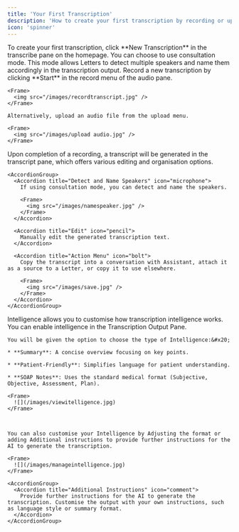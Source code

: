 ```yaml
---
title: 'Your First Transcription'
description: 'How to create your first transcription by recording or uploading audio.'
icon: 'spinner'
---
```


<Steps>
  <Step title="Transcription Setup">
    To create your first transcription, click **New Transcription** in the transcribe pane on the homepage.
  </Step>

  <Step title="Consultation Mode">
    You can choose to use consultation mode. This mode allows Letters to detect multiple speakers and name them accordingly in the transcription output.
  </Step>

  <Step title="Record and Upload Audio">
    Record a new transcription by clicking **Start** in the record menu of the audio pane.

    <Frame>
      <img src="/images/recordtranscript.jpg" />
    </Frame>

    Alternatively, upload an audio file from the upload menu.

    <Frame>
      <img src="/images/upload audio.jpg" />
    </Frame>
  </Step>

  <Step title="Transcription Generated">
    Upon completion of a recording, a transcript will be generated in the transcript pane, which offers various editing and organisation options.

    <AccordionGroup>
      <Accordion title="Detect and Name Speakers" icon="microphone">
        If using consultation mode, you can detect and name the speakers.

        <Frame>
          <img src="/images/namespeaker.jpg" />
        </Frame>
      </Accordion>

      <Accordion title="Edit" icon="pencil">
        Manually edit the generated transcription text.
      </Accordion>

      <Accordion title="Action Menu" icon="bolt">
        Copy the transcript into a conversation with Assistant, attach it as a source to a Letter, or copy it to use elsewhere.

        <Frame>
          <img src="/images/save.jpg" />
        </Frame>
      </Accordion>
    </AccordionGroup>
  </Step>

  <Step title="Intelligence">
    Intelligence allows you to customise how transcription intelligence works. You can enable intelligence in the Transcription Output Pane.&#x20;

    You will be given the option to choose the type of Intelligence:&#x20;

    * **Summary**: A concise overview focusing on key points.

    * **Patient-Friendly**: Simplifies language for patient understanding.

    * **SOAP Notes**: Uses the standard medical format (Subjective, Objective, Assessment, Plan).

    <Frame>
      ![](/images/viewitelligence.jpg)
    </Frame>



    You can also customise your Intelligence by Adjusting the format or adding Additional instructions to provide further instructions for the AI to generate the transcription.

    <Frame>
      ![](/images/manageintelligence.jpg)
    </Frame>

    <AccordionGroup>
      <Accordion title="Additional Instructions" icon="comment">
        Provide further instructions for the AI to generate the transcription. Customise the output with your own instructions, such as language style or summary format.
      </Accordion>
    </AccordionGroup>
  </Step>
</Steps>